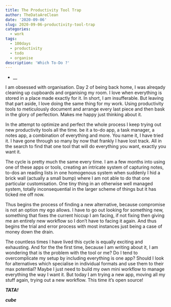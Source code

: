 ```yaml
---
title: The Productivity Tool Trap
author: TheDataAreClean
date: '2020-09-06'
slug: 2020-09-06-productivity-tool-trap
categories:
  - work
tags:
  - 100days
  - productivity
  - todo
  - organise
description: 'Which To-Do ?'
---
```


* __

I am obsessed with organisation. Day 2 of being back home, I was alreqady cleaning up cupboards and organising my room. I love when everything is stored in a place made exactly for it. In short, I am insufferable. But leaving that part aside, I love doing the same thing for my work. Using productivity tools to meticulously document and arrange every last piece and then bask in the glory of perfection. Makes me happy just thinking about it.

In the attempt to optimize and perfect the whole process I keep trying out new productivity tools all the time. be it a to-do app, a task manager, a notes app, a combination of everything and more. You name it, I have tried it. I have gone through so many by now that frankly I have lost track. All in the search to find that one tool that will do everything you want, exactly you want it.

The cycle is pretty much the same every time. I am a few months into using one of these apps or tools, creating an intricate system of capturing notes, to-dos an reading lists in one homogenous system when suddenly I hid a brick wall (actually a small bump) where I am not able to do that one particular customisation. One tiny thing in an otherwise well managed system, totally inconsequential in the larger scheme of things but it has ticked me off now. 

Thus begins the process of finding a new alternative, because compromise is not an option my ego allows. I have to go out looking for something new, something that fixes the current hiccup I am facing, if not fixing then giving me an entirely new workflow so I don't have to facing it again. And thus begins the trial and error process with most instances just being a case of money down the drain.

The countless times I have lived this cycle is equally exciting and exhausting. And for the the first time, because I am writing about it, I am wondering that is the problem with the tool or me? Do I tend to overcomplicate my setup by including everything is one app? Should I look for alternatives which specialise in individual formats and use them to their max potential? Maybe I just need to build my own mini workflow to manage everything the way I want it. But today I am trying a new app, moving all my stuff again, trying out a new workflow. This time it's open source!

**_TATA!_**

**_cube_**

